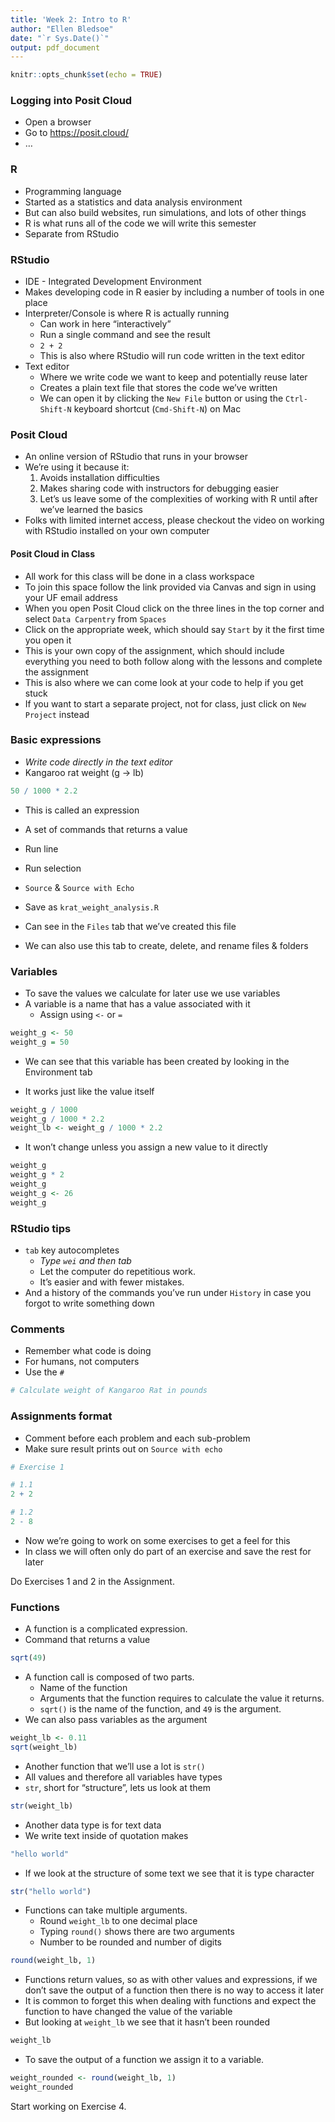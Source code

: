 ```yaml
---
title: 'Week 2: Intro to R'
author: "Ellen Bledsoe"
date: "`r Sys.Date()`"
output: pdf_document
---
```


```r
knitr::opts_chunk$set(echo = TRUE)
```

### Logging into Posit Cloud

-   Open a browser
-   Go to <https://posit.cloud/>
-   ...

### R

-   Programming language
-   Started as a statistics and data analysis environment
-   But can also build websites, run simulations, and lots of other things
-   R is what runs all of the code we will write this semester
-   Separate from RStudio

### RStudio

-   IDE - Integrated Development Environment
-   Makes developing code in R easier by including a number of tools in one place
-   Interpreter/Console is where R is actually running
    -   Can work in here "interactively"
    -   Run a single command and see the result
    -   `2 + 2`
    -   This is also where RStudio will run code written in the text editor
-   Text editor
    -   Where we write code we want to keep and potentially reuse later
    -   Creates a plain text file that stores the code we've written
    -   We can open it by clicking the `New File` button or using the `Ctrl-Shift-N` keyboard shortcut (`Cmd-Shift-N`) on Mac

### Posit Cloud

-   An online version of RStudio that runs in your browser
-   We're using it because it:
    1.  Avoids installation difficulties
    2.  Makes sharing code with instructors for debugging easier
    3.  Let's us leave some of the complexities of working with R until after we've learned the basics
-   Folks with limited internet access, please checkout the video on working with RStudio installed on your own computer

#### Posit Cloud in Class

-   All work for this class will be done in a class workspace
-   To join this space follow the link provided via Canvas and sign in using your UF email address
-   When you open Posit Cloud click on the three lines in the top corner and select `Data Carpentry` from `Spaces`
-   Click on the appropriate week, which should say `Start` by it the first time you open it
-   This is your own copy of the assignment, which should include everything you need to both follow along with the lessons and complete the assignment
-   This is also where we can come look at your code to help if you get stuck
-   If you want to start a separate project, not for class, just click on `New Project` instead

### Basic expressions

-   *Write code directly in the text editor*
-   Kangaroo rat weight (g -\> lb)

```r
50 / 1000 * 2.2
```

-   This is called an expression

-   A set of commands that returns a value

-   Run line

-   Run selection

-   `Source` & `Source with Echo`

-   Save as `krat_weight_analysis.R`

-   Can see in the `Files` tab that we've created this file

-   We can also use this tab to create, delete, and rename files & folders

### Variables

-   To save the values we calculate for later use we use variables
-   A variable is a name that has a value associated with it
    -   Assign using `<-` or `=`

```r
weight_g <- 50
weight_g = 50
```

-   We can see that this variable has been created by looking in the Environment tab

-   It works just like the value itself

```r
weight_g / 1000
weight_g / 1000 * 2.2
weight_lb <- weight_g / 1000 * 2.2
```

-   It won't change unless you assign a new value to it directly

```r
weight_g
weight_g * 2
weight_g
weight_g <- 26
weight_g
```

### RStudio tips

-   `tab` key autocompletes
    -   *Type `wei` and then tab*
    -   Let the computer do repetitious work.
    -   It's easier and with fewer mistakes.
-   And a history of the commands you've run under `History` in case you forgot to write something down

### Comments

-   Remember what code is doing
-   For humans, not computers
-   Use the `#`

```r
# Calculate weight of Kangaroo Rat in pounds
```

### Assignments format

-   Comment before each problem and each sub-problem
-   Make sure result prints out on `Source with echo`

```r
# Exercise 1

# 1.1
2 + 2

# 1.2
2 - 8
```

-   Now we're going to work on some exercises to get a feel for this
-   In class we will often only do part of an exercise and save the rest for later

Do Exercises 1 and 2 in the Assignment.

### Functions

-   A function is a complicated expression.
-   Command that returns a value

```r
sqrt(49)
```

-   A function call is composed of two parts.
    -   Name of the function
    -   Arguments that the function requires to calculate the value it returns.
    -   `sqrt()` is the name of the function, and `49` is the argument.
-   We can also pass variables as the argument

```r
weight_lb <- 0.11
sqrt(weight_lb)
```

-   Another function that we'll use a lot is `str()`
-   All values and therefore all variables have types
-   `str`, short for "structure", lets us look at them

```r
str(weight_lb)
```

-   Another data type is for text data
-   We write text inside of quotation makes

```r
"hello world"
```

-   If we look at the structure of some text we see that it is type character

```r
str("hello world")
```

-   Functions can take multiple arguments.
    -   Round `weight_lb` to one decimal place
    -   Typing `round()` shows there are two arguments
    -   Number to be rounded and number of digits

```r
round(weight_lb, 1)
```

-   Functions return values, so as with other values and expressions, if we don't save the output of a function then there is no way to access it later
-   It is common to forget this when dealing with functions and expect the function to have changed the value of the variable
-   But looking at `weight_lb` we see that it hasn't been rounded

```r
weight_lb
```

-   To save the output of a function we assign it to a variable.

```r
weight_rounded <- round(weight_lb, 1)
weight_rounded
```

Start working on Exercise 4.

